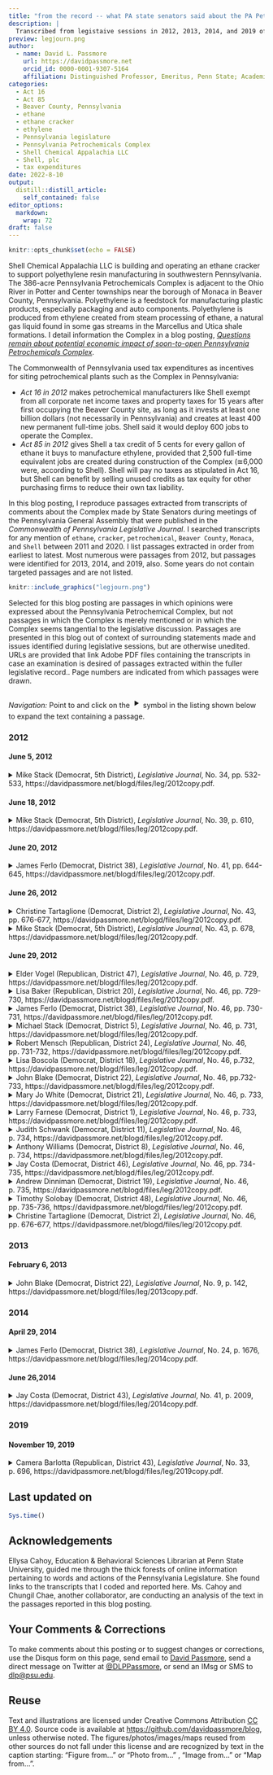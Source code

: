 ```yaml
---
title: "from the record -- what PA state senators said about the PA Petrochemicals Complex during legislative sessions "
description: |
  Transcribed from legistaive sessions in 2012, 2013, 2014, and 2019 of the Senate of the Pennsylvania General Assembly
preview: legjourn.png
author:
  - name: David L. Passmore
    url: https://davidpassmore.net
    orcid_id: 0000-0001-9307-5164
    affiliation: Distinguished Professor, Emeritus, Penn State; Academic Visitor, University of Pittsburgh
categories:
  - Act 16
  - Act 85
  - Beaver County, Pennsylvania 
  - ethane
  - ethane cracker
  - ethylene
  - Pennsylvania legislature
  - Pennsylvania Petrochemicals Complex
  - Shell Chemical Appalachia LLC
  - Shell, plc
  - tax expenditures
date: 2022-8-10
output:
  distill::distill_article:
    self_contained: false
editor_options: 
  markdown: 
    wrap: 72
draft: false
---
```


```r
knitr::opts_chunk$set(echo = FALSE)
```

Shell Chemical Appalachia LLC is building and operating an ethane
cracker to support polyethylene resin manufacturing in southwestern
Pennsylvania. The 386-acre Pennsylvania Petrochemicals Complex is
adjacent to the Ohio River in Potter and Center townships near the
borough of Monaca in Beaver County, Pennsylvania. Polyethylene is a
feedstock for manufacturing plastic products, especially packaging and
auto components. Polyethylene is produced from ethylene created from
steam processing of ethane, a natural gas liquid found in some gas
streams in the Marcellus and Utica shale formations. I detail
information the Complex in a blog posting, [*Questions remain about
potential economic impact of soon-to-open Pennsylvania Petrochemicals
Complex*](https://davidpassmore.github.io/blog/ec/2022-04-26-robertm/).

The Commonwealth of Pennsylvania used tax expenditures as incentives for
siting petrochemical plants such as the Complex in Pennsylvania:

-   *Act 16 in 2012* makes petrochemical manufacturers like Shell exempt
    from all corporate net income taxes and property taxes for 15 years
    after first occupying the Beaver County site, as long as it invests
    at least one billion dollars (not necessarily in Pennsylvania) and
    creates at least 400 new permanent full-time jobs. Shell said it
    would deploy 600 jobs to operate the Complex.\
-   *Act 85 in 2012* gives Shell a tax credit of 5 cents for every
    gallon of ethane it buys to manufacture ethylene, provided that
    2,500 full-time equivalent jobs are created during construction of
    the Complex (≅6,000 were, according to Shell). Shell will pay no
    taxes as stipulated in Act 16, but Shell can benefit by selling
    unused credits as tax equity for other purchasing firms to reduce
    their own tax liability.

In this blog posting, I reproduce passages extracted from transcripts of
comments about the Complex made by State Senators during meetings of the Pennsylvania
General Assembly that were published in the *Commonwealth of
Pennsylvania Legislative Journal*. I searched transcripts for any
mention of `ethane`, `cracker`, `petrochemical`, `Beaver County`,
`Monaca`, and `Shell` between 2011 and 2020. I list passages extracted
in order from earliest to latest. Most numerous were passages from
2012, but passages were identified for 2013, 2014, and 2019, also. Some
years do not contain targeted passages and are not listed.

```r
knitr::include_graphics("legjourn.png")
```

Selected for this blog posting are passages in which opinions were expressed about the
Pennsylvania Petrochemical Complex, but not passages in which the
Complex is merely mentioned or in which the Complex seems tangential
to the legislative discussion. Passages are presented in this blog out of context of
surrounding statements made and issues identified during legislative
sessions, but are otherwise unedited. URLs are provided that link Adobe
PDF files containing the transcripts in case an examination is desired of passages extracted within the fuller legislative record.. Page numbers are indicated from
which passages were drawn.

*Navigation:* Point to and click on the <font size="6">‣</font> symbol in the listing shown below to expand
the text containing a passage.

### 2012

#### June 5, 2012

<details>

<summary>Mike Stack (Democrat, 5th District), *Legislative Journal*, No. 34, pp. 532-533,  https://davidpassmore.net/blogd/files/leg/2012copy.pdf.</summary>

<br>

```{=html}
<style>
div.blue { background-color:#ececec; border-radius: 5px; padding: 10px;}
</style>
```
::: blue

Mr. President, once again, Governor Corbett has a short memory. Since his budget announcement back in February, the Governor has said that we have to hold the line on spending. Not only that, he said that this would be a new age of open, transparent government, like never before. He said that we were able to make some significant cuts during the last cycle, but more cuts were going to be needed to get us back on the road to fiscal responsibility.

Interest groups such as college students were told that there was not enough money to appropriately fund their universities or to fund their PHEAA grants. Those with pre-existing health conditions were told there was not any money to continue to fund the adult basic health insurance program so that they could receive adequate coverage. The disabled and the elderly were told that while their causes may be worthy, there just was not any room at the inn.

Miraculously, however, Mr. President, it appears that money may be found to give Shell Oil Corporation a $67 million annual tax credit for just a short time, 25 years, Mr. President. Who could use a multibillion dollar tax credit more than Shell Oil? I could think of a few people. You know, we could fund the aforementioned adult Basic insurance program with just one year's tax credit. I cannot say that it would create any new jobs, but I think the 44,000 people who have already been thrown to the curb, if we continued the program, they might be healthy enough or alive to be able to at least work in these jobs.
Much like the proven litigator that he is, the details are being held very close to the vest, and it is not until you peel away the benign-looking Tax Code bill that the devilish details appear. For the next quarter century, Pennsylvania taxpayers, according to the plan, will be giving Shell close to $1.7 billion in tax credits to bring its ballyhooed ethane cracker plant and the jobs to Pennsylvania.

:::

</details>

#### June 18, 2012

<details>

<summary>Mike Stack (Democrat, 5th District), *Legislative Journal*, No. 39, p. 610,  https://davidpassmore.net/blogd/files/leg/2012copy.pdf.</summary>

<br>

```{=html}
<style>
div.blue { background-color:#ececec; border-radius: 5px; padding: 10px;}
</style>
```

::: blue
In the recent 10 days, it has been uncovered that the Governor has been negotiating, somewhat clandestinely and secretly, with Royal Dutch Shell to bring an ethane cracker plant to southwestern Pennsylvania. Supposedly, and I have heard this song before, we are going to let them basically get off beyond scot-free, with an almost $2 billion tax giveaway over 25 years, so that we are going to lock down the people of Pennsylvania for a quarter of a century into this obligation. At the same time, this same cracker plant is located in a KOZ, which means they will not owe any taxes anyway for a decade.

In the meantime, the folks out there, the little people, which is by far the majority of the people, it used to be people in the lower class, now it is pretty much the whole class, unless you are in the elite upper class, nobody is going to give you a tax give-away. But apparently, the Governor thinks it is a good idea, once again, to secretly try to make a deal with this huge international gas conglomerate to get obligated for all kinds of tax privileges. Essentially, at the end of the day, Pennsylvanians are going to owe this company about $7,000 apiece, and they are guaranteeing us something between 10,000 and 20,000 jobs. But I will tell you what, Mr. President, there is no way I am going to vote for any kind of legislation, and I do not think anyone in this body should, until we get a guaranteed number of jobs. The tax credit should be based on the number of jobs guaranteed for Pennsylvanians. I have seen the most recent studies that show that many of these jobs can be held, if in fact we create 10,000 to 20,000 jobs, and I am weary of that number, that these jobs can go to people in Ohio, they can go to people in West Virginia, and I want people in West Virginia and Ohio to have jobs, but first, Mr. President, I want Pennsylvanians to have a shot at these jobs.

So let us be sensible about this. Let us get it out in the open, and I know now we are running to catch up. I think the Governor sees, the legislature should know what is going on. He wants to vote this thing and fast-track it, which I think is terrible policy. We consider legislation around here that takes us months, years, and sometimes multiple years and hearings to determine the best way to pursue it. Now, we have not had a single hearing. We are finding out third-hand what is going on, and now, apparently, the Governor is going to let us in on a few things. Now, he wants us to pass it before the end of this budget cycle. There is no way we should fast-track something that is going to affect Pennsylvanians for a quarter of a century, that is going to be the biggest tax giveaway in the history of this country, and I think that Pennsylvanians have a right to know what is going on.

:::

</details>

#### June 20, 2012



<details>

<summary>James Ferlo (Democrat, District 38), *Legislative Journal*, No. 41, pp. 644-645,  https://davidpassmore.net/blogd/files/leg/2012copy.pdf.</summary>

<br>

```{=html}
<style>
div.blue { background-color:#ececec; border-radius: 5px; padding: 10px;}
</style>
```
::: blue

Mr. President, my district is as far away as
any from the prospective site of the ethane refinery, so the natural
assumption is the chances of economic benefits working their
way into our area are pretty remote. But it turns out that this
project is a winner for just about every part of Pennsylvania.
In northeastern Pennsylvania, there are dozens of plastic manufacturers,
nearly 40 in Luzerne and Lackawanna Counties
alone, who now must bring raw material down from Canada or
up from the Gulf of Mexico. Being able to acquire it from just
across the State cuts shipping costs and time. A firm that can cut
costs becomes more competitive on the prices for its products, and more demand means more direct and indirect jobs. One of
the companies standing to benefit in this fashion is Procter &
Gamble. Located in Mehoopany, Wyoming County, P&G employs
more than 4,000 direct and indirect workers in every senatorial
district within a six-county radius. So when you think
about it, citizens who live in Senator Gordner's district, Senator
Blake's district, Senator Yudichak's district, and Senator Yaw's
district all work at the P&G plant in my district. It is an economic
engine in our region contributing to the local economy,
helping families buy homes, send their kids to college, investing
in our communities through the United Way, and other charitable
giving.

The plant has already saved money by powering its operations
with its own natural gas wells, 10 billion cubic feet of gas a year
no longer piped 1,500 miles from the Gulf of Mexico. The plant,
having the ethylene for Pampers and other products closer to
home, adds to the savings, positioning them to expand and create
even more jobs.

Another example is the PepsiCo company plant in Mountain
Top. It is a production plant in Luzerne County, also in my Senatorial
district which produces Gatorade for distribution throughout
the entire northeastern United States. Recently, a bottle manufacturer
co-located next door to this facility to improve efficiency
in costs. Companies are more likely to expand profitable,
competitive, productive locations, and these two regional employers
are better positioned and better poised for future growth
and future viability.

Over the years we have seen multiple economic strategies
launched in countless incentives and assistance programs offered
to jump start job creation. Few have had any hope of yielding the
immense economic payoff anticipated for this project. So we can
act decisively to insure a better economic future for all of Pennsylvania.
I urge an affirmative vote.

:::

</details>



#### June 26, 2012

<details>

<summary>Christine Tartaglione (Democrat, District 2), *Legislative Journal*, No. 43, pp. 676-677,  https://davidpassmore.net/blogd/files/leg/2012copy.pdf.</summary>

<br>

```{=html}
<style>
div.blue { background-color:#ececec; border-radius: 5px; padding: 10px;}
</style>
```


::: blue

Mr. President, while we as a legislative body have already agreed to bond over $4.5 billion to reduce the Federal UC debt that business would have had to pay and allow them to continue to receive their FUTA tax credits, we still consider reducing or eliminating the capital stock and franchise tax, and we are con-sidering a tax credit for Shell Chemical L.P. that could exempt them from much of its State tax burden for a quarter-century, up to $1.65 billion over 25 years, all in the name of jobs, with absolutely no guarantee of how many jobs or how well-paying those jobs would be. I suggest that it is time we do something for our constituents in the Commonwealth and pass the amendment to avoid more and more Pennsylvania folks falling into poverty.

To that point, Mr. President, I point out just a few items of interest with regard to raising the minimum wage:  The price of gasoline today is $1 per gallon more than it was last time when we voted to raise the minimum wage. Shell Oil Company made more than $7 billion in profit in the first quarter of this year due to those higher gas prices. Finally, in the 5 minutes it took me to make these remarks, Shell Oil made$300,000 in profit, while a minimum wage worker made 60 cents.

:::

</details>



<details>

<summary>Mike Stack (Democrat, 5th District), *Legislative Journal*, No. 43, p. 678,  https://davidpassmore.net/blogd/files/leg/2012copy.pdf.</summary>

<br>

```{=html}
<style>
div.blue { background-color:#ececec; border-radius: 5px; padding: 10px;}
</style>
```

::: blue

I mentioned
we are now speeding forward to pass the State budget on time,
and some folks may have heard about another issue that is looming
out there that I cannot believe we are actually going to vote
on this week. We are going to vote on one of the biggest issues
this State has seen in probably 100 years, and that is the issue of
the huge tax giveaway to Royal Dutch Shell. As folks might
remember, the media uncovered that Governor Corbett was secretly
negotiating with Royal Dutch Shell. I do not even like the
sound of this, Royal Dutch Shell. The aforementioned company
has record profits in the billions of dollars. They are a company
that is already present here in Pennsylvania with Marcellus
Shale. They are a key player there. That is before we have even
settled the problem of this issue with pollution in hydraulic fracking, the process used in Marcellus Shale. So we have the
issue of fracking. Now, apparently, we have an issue with an
ethane cracker coming into the same region. So we have
fracking, and we are going to have cracking, and as far as people's
right to talk about this stuff and be involved, the man and
woman and child who are just trying to get by, as for your rights
to discuss this, that is going to be sacked. So we are going to be
fracking, cracking, and sacking here in Pennsylvania.

I have talked about this, the idea that we can, in a knowing
way, give away nearly $2 billion over a quarter of a century.
That is what Governor Corbett wants to do. That is what this
legislation will do. It will bind Pennsylvanians for 25 years to
give $2 billion in tax credits to Royal Dutch Shell because they
have said they may be able to create 10,000 or 20,000 jobs, but
they have not said that they can guarantee they are in Pennsylvania.
Actually, they have not really even said that they can create
10,000 or 20,000 jobs. In fact, most of the people--the only thing
they have said, and the Tribune out of Pittsburgh pointed this out,
they talked about 400 to 600 jobs. That is all they are talking
about right now.

The bottom line is, we do not have all the information. Mr.
President, we in our Caucus had a chance to be visited by DCED
Secretary Walker and Revenue Secretary Meuser yesterday. I
like both of those gentlemen. I think they are both smart guys. I
think they are both good gentlemen and do the best that they can.
We asked them a lot of questions, the Members of the Democratic
Caucus, about the commitment to jobs, what exactly happens
with these tax credits. By the way, when I say tax credits,
ladies and gentlemen, you should know, Pennsylvanians, what
this means in sheer math is you give $7,000 of your money to
Royal Dutch Shell. You give them the money. It gets taken from
you so that they can maybe create some jobs. You should have
a chance to ask some questions yourself. My guess is, you will
not. That is why guys like me are here, to try to ask those questions
for you.

So we are going to, in addition to the budget, vote on a little
piece binding Pennsylvanians for a quarter of a century, we are
going to vote on that this week. We have not even had a hearing.
We, 20 Members of the Democratic Caucus, met with these Secretaries.
They told us they still could not answer the questions we
were asking because negotiations are still going on. We are apparently
afraid that if we do not win this deal, if we do not give
$2 billion over 25 years, that Royal Dutch Shell, the record-
profiting international oil and gas company, will go to West
Virginia or Ohio. So we are afraid that Ohio or West Virginia is
going to give them a better deal. Mr. President, if Ohio and West
Virginia wants to give them more than $2 billion in tax credits,
more of your money to get them to go there with a faint promise
that is uncommitted to create more jobs, maybe we should consider
letting them do it.

In the meantime, we have many questions that have to be
asked. What happens if Royal Dutch Shell comes here for
10 years, they get their agreement for 25 years of tax credits,
then they decide to leave? Can they take their tax credits with
them? I fear the answer to that question, Mr. President. I think
most people are not aware of what these tax credits are. We have
it with the film tax credit industry. A movie company can come
here and be given 10 years of tax credits. If they leave after a
year or two, or if they do not need the tax credits, they can hold
on to these tax credits and sell them to other companies, and they do not even have to be film companies. The same thing, I believe,
can be done with Royal Dutch Shell. We give them our
money, they can sell it to someone else. This is incredible.
Mr. President, at a time when people are trying to pay their
bills just to stay in their houses, they are worried about holding
onto their own jobs, they are worried about their own future and
the future of their families to get an education and have a shot in
Pennsylvania, we are talking about the biggest cash giveaway in
the history of this State, and we have not even had a single hearing,
let alone a public hearing.

Mr. President, I cannot see any way how I can support such
a wrongheaded piece of legislation. I have a long track record of
supporting economic growth and job creation in this State, but
my job here is to ask the questions, certainly ask the tough questions,
but the easy questions have not even been asked yet. So I
cannot see any way that I could vote for this huge tax giveaway.
I know there is no way I can let the most vulnerable people of
Pennsylvania who are getting hit terribly hard in this budget, at
the same time we are talking about taking care of the super,
super rich, I do not see how I can vote for the budget.

:::

</details>


#### June 29, 2012

<details>

<summary>Elder Vogel (Republican, District 47), *Legislative Journal*, No. 46, p. 729,  https://davidpassmore.net/blogd/files/leg/2012copy.pdf.</summary>

<br>

```{=html}
<style>
div.blue { background-color:#ececec; border-radius: 5px; padding: 10px;}
</style>
```
::: blue

We have an opportunity today,
an opportunity that may never come again. What we have
before us today is an opportunity to pass a bill that means thousands
of jobs for Pennsylvanians all across the State. This bill
provides a performance-based tax credit that will be used for
purchasing ethane and for using ethylene-manufactured goods.
We have the ability, by passing this bill, to stand up for jobs in
the Commonwealth, good-paying jobs, jobs that will sustain
families by providing a lifeline to communities all across the
State who have suffered as a result of the steel mills closing
down years ago.

In mid-March, Shell Chemical announced that it signed a land
option agreement to potentially build a $4 billion ethane cracker
plant in Beaver County, located in my district. They did not say
they would build the plant, they said they would potentially build
the plant. This bill will help seal the deal. The tax credit before
us will say to Shell, we want you to come, and we want the jobs
you are bringing with you. The Shell project will be the largest
economic development project in southwestern Pennsylvania in
more than a decade. 

Ever since taking office, Mr. President, my
number-one obligation to the people who elected me was to work
hard to bring jobs to my district, and now, Mr. President, we
have an opportunity to do that just that, by passing this legislation
which provides for the resource manufacturing tax credit.
The tax credit means jobs for the people of my district and
jobs for the people of Pennsylvania. We have a once-in-a-
lifetime opportunity that will allow us to transform Pennsylvania
back into the manufacturing powerhouse it once was. The
construction of an ethane cracking facility in my district would
create upwards of 10,000 jobs, and thousands of spinoff jobs for
related industries that will spring up in the vicinity of the plant
and across Pennsylvania to avail themselves of inexpensive and
plentiful raw materials that will be transformed into many of the
products we use every day - pool liners, trash bags, sealants,
carpet backing, insulation, detergent, food packaging, bottles,
footwear, clothing, and the list goes on and on.

If you travel around the country, you will inevitably meet a lot
of people who used to be from Pennsylvania. When the mills
closed down, they left. This bill provides us an opportunity to
bring those people back. I stand before you today to ask for your
support. This bill means jobs, jobs, jobs. This is not a tax credit
bill, this is a jobs bill. Let us rebuild Pennsylvania together. I ask
that you all stand with me and support the hardworking families
of Pennsylvania.

:::

</details>

<details>

<summary>Lisa Baker (Republican, District 20), *Legislative Journal*, No. 46, pp. 729-730,  https://davidpassmore.net/blogd/files/leg/2012copy.pdf.</summary>

<br>

```{=html}
<style>
div.blue { background-color:#ececec; border-radius: 5px; padding: 10px;}
</style>
```
::: blue

Mr. President, we have an opportunity to-day, an opportunity that may never come again. What we have before us today is an opportunity to pass a bill that means thou-sands of jobs for Pennsylvanians all across the State. This bill provides a performance-based tax credit that will be used for purchasing ethane and for using ethylene-manufactured goods. We have the ability, by passing this bill, to stand up for jobs in the Commonwealth, good-paying jobs, jobs that will sustain families by providing a lifeline to communities all across the State who have suffered as a result of the steel mills closing down years ago.

In mid-March, Shell Chemical announced that it signed a land option agreement to potentially build a $4 billion ethane cracker plant in Beaver County, located in my district. They did not say they would build the plant, they said they would potentially build the plant. This bill will help seal the deal. The tax credit before us will say to Shell, we want you to come, and we want the jobs you are bringing with you. The Shell project will be the largest economic development project in southwestern Pennsylvania in more than a decade. Ever since taking office, Mr. President, my number-one obligation to the people who elected me was to work hard to bring jobs to my district, and now, Mr. President, we have an opportunity to do that just that, by passing this legislation which provides for the resource manufacturing tax credit.

The tax credit means jobs for the people of my district and jobs for the people of Pennsylvania. We have a once-in-a-lifetime opportunity that will allow us to transform Pennsylvania-nia back into the manufacturing powerhouse it once was. The construction of an ethane cracking facility in my district would create upwards of 10,000 jobs, and thousands of spinoff jobs for related industries that will spring up in the vicinity of the plant and across Pennsylvania to avail themselves of inexpensive and plentiful raw materials that will be transformed into many of the products we use every day - pool liners, trash bags, sealants, carpet backing, insulation, detergent, food packaging, bottles, footwear, clothing, and the list goes on and on.

If you travel around the country, you will inevitably meet a lot of people who used to be from Pennsylvania. When the mills closed down, they left. This bill provides us an opportunity to bring those people back. I stand before you today to ask for your support. This bill means jobs, jobs, jobs. This is not a tax credit bill, this is a jobs bill. Let us rebuild Pennsylvania together. I ask that you all stand with me and support the hardworking families of Pennsylvania.

:::

</details>

<details>

<summary>James Ferlo (Democrat, District 38), *Legislative Journal*, No. 46, pp. 730-731,  https://davidpassmore.net/blogd/files/leg/2012copy.pdf.</summary>

<br>

```{=html}
<style>
div.blue { background-color:#ececec; border-radius: 5px; padding: 10px;}
</style>
```
::: blue

Senator Vogel, to his credit, and
others have talked about what would be the best way to provide
that credit over the life of the next 20-plus years. I think it is a
prudent investment. I have been in office 25 years. When I first
was elected, I was looking at a steel mill in South Side on Second
Avenue. It has taken six mayors to transform the economic
development, the business, and the vibrancy of the city of Pittsburgh.
It has happened over a long period of time. This so-called
cracker plant may begin with the initiative here today in the Senate
and the House and with this Governor, but the timeline is
probably going to be extensive and could go into some future
administration.

I do think we need to start the clock ticking, provide the economic
developmental tool to this Governor in a nonpartisan fashion
so that there could be appropriate, constructive, and prudent
negotiations with Royal Dutch Shell and what this economic
opportunity means. That discussion and that arsenal of an opportunity
and the arsenal of the tool box for economic development
needs to be in place now. I know there are people who are commenting,
why are we doing this now? We are talking about a
plant and a decision that has not even been made yet and may not
be made for several years. But that process begins now and it needs to begin in earnest. I certainly do support and differentiate
the non-wisdom of Act 13 versus what I do consider a prudent
and appropriate investment for a tremendous amount of economic
development.

I will close with just one reminder. I will not start naming
every project, but in the time I have been here in the Senate, we
have, through public subsidy or through bond indebtedness, subsidized
over $5 billion, with a "b," $5 billion of economic investment.
So the $1.4 billion as proposed, or whatever it ends up
being, is really not inconsistent with all the other energies that
have come before us.

:::

</details>

<details>

<summary>Michael Stack (Democrat, District 5), *Legislative Journal*, No. 46, p. 731,  https://davidpassmore.net/blogd/files/leg/2012copy.pdf.</summary>

<br>

```{=html}
<style>
div.blue { background-color:#ececec; border-radius: 5px; padding: 10px;}
</style>
```

::: blue

Mr. President, I am not going to speak for a long time. I appreciate what many of the Members are talking about. I just have to say that frankly, as a Member of the Pennsylvania Senate, elected by and representing about 280,000 people, I feel I have a duty to be as informed as I possibly can be on something this monumental, significant, and long-term in this State. Frankly, Mr. President, I do not know all that much more about what we are trying to do here with regard to the Tax Code and the ethane cracker plant than I knew a couple of weeks ago when I first saw this story from Pete DeCoursey on Capitolwire that uncovered the fact that Governor Corbett was conducting negotiations on this issue.

I know as we have gone forward with this, my friends and colleagues on the other side also felt they needed a lot more information both in the House and Senate, and folks have hustled in the whirlwind that we go through when we are trying to pass a budget to get all the information possible. All I can tell you is that I have supported tax credits in the past with the film tax credit. I am supportive of trying to encourage businesses to come here and invest in Pennsylvania, but usually, there has to be a very tight verification of what the deal is. What is the business offering, what is the Commonwealth offering, and what are the verifications for performance? That also goes with this whole concept of reform that many of us have been championing these last several years here. The whole concept of openness, transparency, making sure that the taxpayers and the people across the State know what we are doing, how we are doing it, and why we are doing it. That is an important issue in this State, and on this issue I do not believe we are coming even close to becoming open or transparent.

So my problem with this legislation is not with its intent. It is with the fact that the information available is not to the level that I think any taxpayer at home would want me to have in order to vote for a piece of legislation which proposes to bind the Commonwealth for a quarter century. I have heard many different promises with regard to jobs. And you have to be careful about promises in the legislature or in business, and you have to verify. But I have heard anything from 400 jobs, to 10,000 jobs, to 20,000 jobs, to more, to less. I have not seen anything that certifies that those jobs will be Pennsylvania jobs, certifies that those will be quality jobs, life-fulfilling, economy-sustaining jobs. And I am not satisfied that Royal Dutch Shell will be held to a standard where they must stay in Pennsylvania and carry out what-ever proposed obligations we are putting on them.

I believe in jobs, and I believe that you make a pact with businesses to bring jobs to Pennsylvania. But when you cannot verify exactly how many jobs we are talking about, yet on the other side of the relationship, a business gets to verify what their tax package will look like but we do not really know what we will get, that is an unfair deal. That is not a good deal for the people of Pennsylvania. So until I get more information, until I really feel that we are going to get those jobs, that the people of Pennsylvania really are going to benefit, I cannot support this legislation, Mr. President.

:::

</details>

<details>

<summary>Robert Mensch (Republican, District 24), *Legislative Journal*, No. 46, pp. 731-732,  https://davidpassmore.net/blogd/files/leg/2012copy.pdf.</summary>

<br>

```{=html}
<style>
div.blue { background-color:#ececec; border-radius: 5px; padding: 10px;}
</style>
```

::: blue

Mr. President, let me start out with a very simple premise. Governments do not create economy, governments enable economies. That is called tax policies. Government does not have a product or service to sell. We do not make any money by ourselves, and the only way we get any money is when we tax somebody, whether it is a business or an individual. So, it is incumbent on us to envision methodologies, programs, and ideas that we can, as a State, make investments toward so that the private sector can bring us new taxable economy. That is what this cracker deal is all about. It is about bringing new jobs, it is about bringing new economy to the State.

When I look around my area, and I live in Montgomery County, I think back to all the companies that used to be there: Bethlehem Steel, United States Steel, Firestone Tire, Kiwi shoe polish, Mrs. Smith's Pies, and Mayer Pollock, who, by the way, erected the Golden Gate Bridge for Bethlehem Steel. We had great economic power in our State at one time. We do not today. We are suffering, we are suffering dramatically, and we have a chance here to bring new jobs to our State. We want to somehow politicize this. It is inappropriate to do that. We are hurting all of our citizens when we do that.

I heard an argument earlier about a very parochial attitude toward this development. What is this going to do in my district?Let me tell you what it is going to do in everybody's district. It is going to improve our economy for all of us. If you are worried about deliverables from State government today as new funding or funding in existing programs, you are going to want more taxable income in your district. If you want to see the government expand its spending, you are going to want more economy in the State that can be taxed. That is what the cracker plant will do. But, it is not only about one plant being developed by Shell. We are talking about tens of thousands of jobs that will be created upstream in the oil fields and downstream in the manufacturing, distribution, and the sales of these products. It is an in-credible opportunity for our State and it is one very worthwhile for us to invest behind.

To go back to what I said before, we do not sell a product, and we do not sell a service. To get a dollar, we need to tax some-body, and the best solution is to bring more taxable money and more taxable individuals into our State. Take people off of unemployment and give them new jobs, bring more citizens into this State, if that is what is necessary. Let us expand our economy and we can expand the positive welfare of all of the people within our State.

This is not just about my district. This is about Pennsylvania not needing to be competitive district to district or county to county. We do not even need to be competitive State to State. We need to be competitive with the international market. Pennsylvania has the highest, the highest corporate net income tax structure in the world. Pennsylvania used to be second to Japan. Japan lowered their corporate net income rate in February. We now stand alone as having the single highest corporate net in-come tax rate, and we have the highest corporate tax structure with the single sales factor, which hopefully we fix with net operating loss carryforwards limited, with capital stock and franchise tax, and with a corporate net income. We have the highest structure in the United States, in the world, and we disincentivize businesses from coming here. We now have an administration with an initiative to bring these jobs back to Pennsylvania, bring jobs back to Pennsylvania. This is an incredibly worthwhile investment by the State, and I stand in full support of House Bill No. 761.

:::

</details>

<details>

<summary>Lisa Boscola (Democrat, District 18), *Legislative Journal*, No. 46, p.732,  https://davidpassmore.net/blogd/files/leg/2012copy.pdf.</summary>

<br>

```{=html}
<style>
div.blue { background-color:#ececec; border-radius: 5px; padding: 10px;}
</style>
```

::: blue

Mr. President, I have been in the Senate for about 13 years now, and in the House for 4 years, and one of the things that I consistently said was that we need to make things in this country and this State, that manufacturing is important, and it resonates with people because, as you talk to individuals across the State, you will see that people say, what are we making here in this State? Are we becoming a service-oriented economy? If that is the case, we are not going to have the good-paying jobs out there, and we are not going to be able to compete globally. So when I saw this bill, and actually learned more about it, I thought, well, let us get into the details, and let us see what this manufacturing tax credit is really going to do.

This credit for Shell to build a chemical ethane cracker plant is a huge investment, some might say a huge risk. But with huge risks come huge rewards. I was a little cautious when I first heard about the language, but became more confident as I read more and more about this tax credit and about the Shell company, knowing that they probably would build a state-of-the-art facility. And why this is important to me, Mr. President, is be-cause I grew up as a steelworker's daughter. I grew up in the city of Bethlehem where Bethlehem Steel was, where most of the people worked in the city of Bethlehem and the Lehigh Valley. And I will tell you what, it was a robust town, men and women working very hard, proud of what they were doing by making steel and building this country.

Now, Bethlehem Steel is no longer around, but I can tell you that some of those men and women actually worked so hard to put their sons and daughters through college. That is kind of what I wanted to say today was, my father, a steelworker, when he was in high school, he actually got straight A's in practically every class he was involved with. And sometimes they would give him a 0 because, especially in math, he would never get a single problem wrong. He applied to Lehigh University, but be-cause his family had no money, he could not attend. My father worked at the Bethlehem Steel plant with a good, solid-paying job, and he made sure that his daughter, if she was smart enough, would never be denied college because he could not afford it. Well, I went to Villanova University and got a master's degree, and now I am a Senator. So what does that say?
Anyway, the whole point of this story is, we have an opportunity today with the biggest manufacturing tax credit I have ever seen, it is going to bring good-paying jobs to this Common-wealth. What about those families? Maybe there is going to be a child  or  two  whose  family  never  went to college and one is going to be able to go now. The families are going to be happy. This State is finally going to become on record as one of the biggest job creators as compared to other States. That is fascinating, and I am enthusiastic about this, and I hope it works out. I know it will. When all those jobs are created, I probably will be one saying to the naysayers that I told you so.

Mr. President, I just want to say enthusiastically that, I think, this is one of the best pieces of legislation I have seen. I am proud to be part of the Senate today.

:::

</details>


</details>

<details>

<summary>John Blake (Democrat, District 22), *Legislative Journal*, No. 46, pp.732-733,  https://davidpassmore.net/blogd/files/leg/2012copy.pdf.</summary>

<br>

```{=html}
<style>
div.blue { background-color:#ececec; border-radius: 5px; padding: 10px;}
</style>
```


::: blue

Mr. President, I have been in the Senate for about 13 years now, and in the House for 4 years, and one of the things that I consistently said was that we need to make things in this country and this State, that manufacturing is important, and it resonates with people because, as you talk to individuals across the State, you will see that people say, what are we making here in this State? Are we becoming a service-oriented economy? If that is the case, we are not going to have the good-paying jobs out there, and we are not going to be able to compete globally. So when I saw this bill, and actually learned more about it, I thought, well, let us get into the details, and let us see what this manufacturing tax credit is really going to do.

This credit for Shell to build a chemical ethane cracker plant is a huge investment, some might say a huge risk. But with huge risks come huge rewards. I was a little cautious when I first heard about the language, but became more confident as I read more and more about this tax credit and about the Shell company, knowing that they probably would build a state-of-the-art facility. And why this is important to me, Mr. President, is be-cause I grew up as a steelworker's daughter. I grew up in the city of Bethlehem where Bethlehem Steel was, where most of the people worked in the city of Bethlehem and the Lehigh Valley. And I will tell you what, it was a robust town, men and women working very hard, proud of what they were doing by making steel and building this country.

Now, Bethlehem Steel is no longer around, but I can tell you that some of those men and women actually worked so hard to put their sons and daughters through college. That is kind of what I wanted to say today was, my father, a steelworker, when he was in high school, he actually got straight A's in practically every class he was involved with. And sometimes they would give him a 0 because, especially in math, he would never get a single problem wrong. He applied to Lehigh University, but be-cause his family had no money, he could not attend. My father worked at the Bethlehem Steel plant with a good, solid-paying job, and he made sure that his daughter, if she was smart enough, would never be denied college because he could not afford it. Well, I went to Villanova University and got a master's degree, and now I am a Senator. So what does that say?

Anyway, the whole point of this story is, we have an opportunity today with the biggest manufacturing tax credit I have ever seen, it is going to bring good-paying jobs to this Commonwealth. What about those families? Maybe there is going to be a child  or  two  whose  family  never  went to college and one is going to be able to go now. The families are going to be happy. This State is finally going to become on record as one of the biggest job creators as compared to other States. That is fascinating, and I am enthusiastic about this, and I hope it works out. I know it will. When all those jobs are created, I probably will be one saying to the naysayers that I told you so.

Mr. President, I just want to say enthusiastically that, I think, this is one of the best pieces of legislation I have seen. I am proud to be part of the Senate today.

:::

</details>

<details>

<summary>Mary Jo White (Democrat, District 21), *Legislative Journal*, No. 46, p. 733,  https://davidpassmore.net/blogd/files/leg/2012copy.pdf.</summary>

<br>

```{=html}
<style>
div.blue { background-color:#ececec; border-radius: 5px; padding: 10px;}
</style>
```


::: blue

Mr. President, I am excited to support this tax bill. As with the Tax Code or any code bill, there are things in it for people to love and for people to hate. But in this one, the tax incentives for the new Shell cracker plant in western Pennsylvania are one of the most exciting things I have seen in my 16 years in this body. It is a game changer for Pennsylvania today, tomorrow, and for my grandchildren. I ran again this time because of the Marcellus Shale opportunities. It is huge. It turns Pennsylvania into an energy exporting State once again. I come from an area where, 150 years ago, we were the oil and gas capital of the world. Today we are not, but the advent of the wet gas, particularly, the gas in western Pennsylvania, is transforming my communities.

The big issue for this cracker plant, frankly, when they made the decision to come here, I was talking to an executive of a company who has four cracker plants all down in the Gulf Coast, and she--the president of the company is female--said to me she was interested that they were going to build a cracker plant away from the refining complexes. Well, of course the reason is obvious: there are other uses for this gas as a feedstock for innumerable businesses, as Senator Baker pointed out. They are putting it up in the center of the area where this gas is being produced, and their big concern is that there is enough of this gas to sustain this plant for years into the future. That is what we are talking about here, Mr. President, the future.

This is, as I said, a game changer, a global change in Pennsylvania's future economy. I am excited to support it, not just pleased to. When Senator Baker pointed out, correctly, that the--this is a new industry here, not just a new business or factory, and this will benefit every manufacturer in the State. I urge its support. Thank you.

:::

</details>

<details>

<summary>Larry Farnese (Democrat, District 1), *Legislative Journal*, No. 46, p. 733,  https://davidpassmore.net/blogd/files/leg/2012copy.pdf.</summary>

<br>

```{=html}
<style>
div.blue { background-color:#ececec; border-radius: 5px; padding: 10px;}
</style>
```


::: blue

Mr. President, very briefly, I was not going to rise, but I heard the comments of my good friend from Beaver County who started off the discussion tonight, and I heard him say something along the lines that we have a unique opportunity; an opportunity today to create jobs and create development, and to move Pennsylvania forward; an opportunity to really do something here in this Chamber, do something that we were sent here to do for the people we represent. I thought about that. Mr. President, the truth of the matter is that we had that opportunity many, many times in this building, many times on this floor. We had that opportunity last year when the Senate Democrats wrote out a plan known as PA Works. We had it again this year when we rolled out plan, after plan, after plan that talked about ways that Pennsylvania can move forward with no tax increases, no expenses to our citizens, and to quote what one of the earlier speakers said, allow government to enable economy.

Mr. President, government can enable the economy in many ways. It can enable the economy by giving huge tax breaks and incentives to the cracker plant, which I am going to be supporting today because I believe in this program. But let us not kid ourselves, Mr. President, there are many ways to create jobs, and there are many ways that government can enable an economy. Here is a secret that maybe a lot of people do not want to admit: Not all those ideas come from one side of the aisle. Sometimes those types of ideas come from this side of the aisle. Would it not be great if we could work in a bipartisan way to do exactly what the gentlemen from Beaver, Bucks, and multiple other counties characterized as government enabling the economy? Would it not be great if we could work together on many different ideas to do just exactly that?

So there is going to be a lot of support on both sides of the aisle for this because we believe in it, we believe it is good for Pennsylvania, but do not kid yourself, Mr. President, do not kid yourself. Many opportunities arise in this room. Many opportunities arise in this room for job creation, for job development, and to move Pennsylvania forward. This is one of them, and there have been many, many, many others. I hope when we return in the fall, and as we look forward to our next budgetary process, that when this side of the aisle comes forth with those kinds of ideas, I hope there is the willingness and the eagerness to support those with the same type of willingness and eagerness that you see on this side of the aisle to support this.

:::

</details>

<details>

<summary>Judith Schwank (Democrat, District 11), *Legislative Journal*, No. 46, p. 734,  https://davidpassmore.net/blogd/files/leg/2012copy.pdf.</summary>

<br>

```{=html}
<style>
div.blue { background-color:#ececec; border-radius: 5px; padding: 10px;}
</style>
```


::: blue

Mr. President, I appreciate the opportunity to speak on this. You know, most folks who are listening to this back at home or when I try to explain it really do not under-stand how complex budgeting is here in the State Capitol. They think there is one big budget bill and we vote on it and then that is the end of it, but in reality, that is not the case. Of course here we are discussing House Bill No. 761, which is the Tax Code. Also, it has very key and important parts in our budget that we really must consider very carefully.

This bill, perhaps as its centerpiece, has the tax credit for the plant which will utilize the natural gas we are extracting through-out Pennsylvania and use it to make it into very valuable components that we can use in manufacturing. In fact, some of that manufacturing occurs in my district too. But even if it did not, I would be in support of this. I really want to be careful to say that I do not want to be parochial about this, I care about all Pennsylvanians. I want everybody to have a good job, if possible. I truly believe that this program or project will create many, many jobs and will get us back into the manufacturing game in a way that we have not been. I do not believe that we are not in manufacturing in Pennsylvania, but this will certainly enhance our economic capability here in the Commonwealth.

:::

</details>

<details>

<summary>Anthony Williams (Democrat, District 8), *Legislative Journal*, No. 46, p. 734,  https://davidpassmore.net/blogd/files/leg/2012copy.pdf.</summary>

<br>

```{=html}
<style>
div.blue { background-color:#ececec; border-radius: 5px; padding: 10px;}
</style>
```


::: blue

Mr. President, I wish I could be as magnanimous
as my previous counterpart and suggest that I am not
going to be parochial. I am going to be parochial. While I am
concerned about the welfare of the Commonwealth with regard
to jobs, there are a number of refineries that constituents of mine
who have been there for generations are now finding themselves
unemployed. Sunoco and its decision to move on has had not just
a minor effect upon Marcus Hook or the southwest Philadelphia
community, but it had a major impact upon proud Philadelphians
and Delaware Countians who have, for their lifetimes, similar to
Senator Boscola's father, been employed in a particular way.
Generations had found fertile ground if they were not able to go
on to college and did not have the opportunity, were able to feed
their families and provide a stable background.

This new industry, which is arriving in waves, in titanic
waves to the shores of Pennsylvania, will find itself to southeastern
Pennsylvania for a while, which is said, what is the benefit
of this new industry? Well, literally, this tax credit is not just
about shale or a shale company, it is about the cracker industry
and what it can do for all of Pennsylvania. So while many people
line up to this mike in very familiar territory, I want people to
understand that those of us who argue at this mike for the least
of us are also going to be joined at this mike when it comes to
industrial outcome and a robust economy. It is not the government
which will put us back on our feet, it is the private sector,
and we have to embrace that. I received phone calls from all
parts of our community - union, private sector, those who are
unemployed, those who are employed, engineers, and high
schools - all having the hope that this industry will land in some
part of southeastern Pennsylvania and provide the same hope that
the Marcellus Shale wave has presented to western Pennsylvania.
I am delighted to see that there is an opportunity not just for
one segment of Pennsylvania, but for all of Pennsylvania. That
in fact we, like Oklahoma, can become the centerpiece of an
energy industry, which is what will prevent us from being so
dependent upon foreign shores across this country. So I hope that
today's vote will not just be a symbolic one, but in fact a new
start of how we collectively, bipartisanly, and creatively can
carve out an economy for all of Pennsylvania regardless of where
you live. So I too line up to support this particular piece of legislation.

Thank you, Mr. President.

:::

</details>

<details>

<summary>Jay Costa (Democrat, District 46), *Legislative Journal*, No. 46, pp. 734-735,  https://davidpassmore.net/blogd/files/leg/2012copy.pdf.</summary>

<br>

```{=html}
<style>
div.blue { background-color:#ececec; border-radius: 5px; padding: 10px;}
</style>
```


::: blue

Mr. President, I also rise to lend my support
to House Bill No. 761, as we know is the Tax Code bill. Mr.
President, as some of my colleagues, and Senator Schwank in
particular, recognized and referenced that through this budget
process, there are a lot of other bills that are a major part of the
implementation of the budget, but also matters that must be addressed
before we take our summer recess that are very, very important to this Commonwealth outside of the General Appropriation
bill which we adopted earlier today. Mr. President, this
is very much one of those bills. There has been a lot of talk about
what we refer to as the cracker facility tax credit, the Shell tax
credit, and I do not want to lose sight of some of the other bills
that are parts and pieces of this Tax Code and I think are beneficial
to Pennsylvania.

Senator Schwank spoke about the inheritance tax issue and
the realty transfer tax issue with respect to agriculture and how
important they are. I know that Senator Blake has been working
on tax credit language that is encompassed in this bill. Senator
Ferlo has spoken about realty transfer tax to avoid a loophole that
is there, and the list can go on. There are a number of those types
of things contained in this bill that are very, very important to
allow us to go back into our communities and let our folks know
that we have been working to address these issues.

But as relates to the tax credit program, I am a supporter of
the concept and will be voting in the affirmative, as I stated. As
I see it, Mr. President, in this General Assembly and in this Commonwealth
and in our roles, and I have said it before, we have a
choice. We can stand up and make investments to try to facilitate
investments of others and by others in our regions, or we can sit
back and we can manage decline. In this particular case, we think
it is imperative that we work together with the industry that is
developing in the southwestern part of the State, and look at the
things that can be done with respect to the use of this tax credit.
A lot has been said about the downstream benefits, the subsequent
establishment and creation of industries in southwestern
Pennsylvania that we hope, and I strongly believe, will take place
as a result of the tax credit proposal, and the program that will
allow that to take place. But in order to make it work, we also
need to have upstream incentives, and that is exactly what is
going to take place, I think as Senator Mary Jo White referenced
earlier, how important it is to be able to use the resources that are
going to come out of the ground in southwestern Pennsylvania
and in a tri-State area, to be able to drive those resources to this
facility to allow the sustainability of the subsequent manufacturing
firms and industries that would be created there.

At the end of the day, this is going to create jobs, first and
foremost in the construction industry for the next several years,
talking about 5,000 to 6,000 to 10,000 jobs. In fact, it was reported
that we will have 10,000 people at a peak time working
on this facility. Let us stop and think about what that means,
10,000 people they say will be working on this facility getting it
ready. That is a pretty significant number of individuals who will
be employed from across our region, and that is something that
is a benefit to this. But the upstream and downstream benefits in
particular are something we need to look at. The number of jobs
created at the Shell facility in and of itself I think will be 400 to
500. Those will be good paying, family sustaining jobs. What I
imagine and what I heard are positions like chemists, chemical
engineers, mechanical engineers, and the like. But more importantly,
the secondary industries that will be created. They will
become -- our universities and our colleges and our apprentice
programs and the trade unions will become the feeder system to
be able to put folks to work in those industries and in this facility,
and that is what I am excited about.

So for a number of reasons that I have articulated, I stand here
to lend my support to a program that I believe will revitalize, and
as Senator White indicated, will be a global game changer for southwestern Pennsylvania and hopefully it will spread across
this wonderful and beautiful Commonwealth.

:::

</details>

<details>

<summary>Andrew Dinniman (Democrat, District 19), *Legislative Journal*, No. 46, p. 735,  https://davidpassmore.net/blogd/files/leg/2012copy.pdf.</summary>

<br>

```{=html}
<style>
div.blue { background-color:#ececec; border-radius: 5px; padding: 10px;}
</style>
```


::: blue

Mr. President, let me be brief, which is not easy for me. I sat here and listened to this debate. I rose in opposition because I believe our industry in the southeast is re-ally being hurt - Bucks, Montgomery, Chester Counties. I will vote for this bill, after I listened to this debate, but I vote for it in the hope that my other southeastern Senators, under the leader-ship of Senator Pileggi, will rise to help this industry in the next year.

So when we come to this debate, hopefully western Pennsylvania will prosper by this, but hopefully we will, as a body, also unite in helping that industry in the southeastern part of the State, which is at the absolute core of our economic prosperity in the southeast. You know, whether I am talking Bucks County, Chester County, Montgomery County, or the Lehigh Valley, a loss of this industry--and we are losing, if you look at the statistics, Pennsylvania is now one of the only seven States that is losing establishments and is losing employees in the United States. The rest of the United States is taking our companies from us, and this is hurting us. So I will support this bill. But again, I do so in the spirit and the hope, Mr. President, and you are from our region as well, that together we will help our region.

Finally, let me say, I hope that this debate ends once and for all the rhetoric I sometimes hear from my Republican brothers and sisters to just let the free market economy work. Hey, listen, tax policy that Senator Mensch speaks about, what we are doing today, choosing winners and losers, is part of the global economy, is part of the economics that is played both in the United States and globally. So let us end the rhetoric that somehow we just amazingly allow this free market economy to work, because that is not what we are doing today. We are choosing a winner and using our tax credits. I am not saying it is wrong, it is the way the economy works, but after this vote, it will be very unfair for my Republican colleagues to continue the rhetoric that it is an unabashed free market economy. But I will support this.

:::

</details>

<details>

<summary>Timothy Solobay (Democrat, District 48), *Legislative Journal*, No. 46, pp. 735-736,  https://davidpassmore.net/blogd/files/leg/2012copy.pdf.</summary>

<br>

```{=html}
<style>
div.blue { background-color:#ececec; border-radius: 5px; padding: 10px;}
</style>
```


::: blue

Mr. President, I am glad to hear my colleague from the southeast and his pronouncement here right before me. I contemplated whether or not I would bring remarks to the floor, but I look at this as another opportunity to maybe advance something that we can talk about and look at in the fall and maybe as time moves forward.
You have heard through the Tax Code bill all the different things that are going to be affected and the things that are going to be helpful from not only the cracker tax credit portion but the agricultural side of things, other business-related things, the film tax credit, agriculture, as well as some of the historical property and the things that will be benefitted by this Tax Code.


:::

</details>

<details>

<summary>Christine Tartaglione (Democrat, District 2), *Legislative Journal*, No. 46, pp. 676-677,  https://davidpassmore.net/blogd/files/leg/2012copy.pdf.</summary>

<br>

```{=html}
<style>
div.blue { background-color:#ececec; border-radius: 5px; padding: 10px;}
</style>
```


::: blue

Mr. President, while we as a legislative body have already agreed to bond over $4.5 billion to reduce the Federal UC debt that business would have had to pay and allow them to continue to receive their FUTA tax credits, we still consider reducing or eliminating the capital stock and franchise tax, and we are con-sidering a tax credit for Shell Chemical L.P. that could exempt them from much of its State tax burden for a quarter-century, up to $1.65 billion over 25 years, all in the name of jobs, with absolutely no guarantee of how many jobs or how well-paying those jobs would be. I suggest that it is time we do something for our constituents in the Commonwealth and pass the amendment to avoid more and more Pennsylvania folks falling into poverty.

To that point, Mr. President, I point out just a few items of interest with regard to raising the minimum wage:  The price of gasoline today is $1 per gallon more than it was last time when we voted to raise the minimum wage. Shell Oil Company made more than $7 billion in profit in the first quarter of this year due to those higher gas prices. Finally, in the 5 minutes it took me to make these remarks, Shell Oil made$300,000 in profit, while a minimum wage worker made 60 cents.

:::

</details>

### 2013

#### February 6, 2013


<details>

<summary>John Blake (Democrat, District 22), *Legislative Journal*, No. 9, p. 142,  https://davidpassmore.net/blogd/files/leg/2013copy.pdf.</summary>

<br>

```{=html}
<style>
div.blue { background-color:#ececec; border-radius: 5px; padding: 10px;}
</style>
```


::: blue

The cracker plant in Beaver County, I supported that. Some of my colleagues supported
it. Tax credits, one of the largest tax credits in the history
of our Commonwealth, 15,000 new jobs. Do any of you know
how many will actually come from Pennsylvania? I do not. Will
they come from the corporate office, will they come from another
State? We have a responsibility to represent 12 million
 people.
 
:::
 </details>
 
### 2014

#### April 29, 2014




<details>

<summary>James Ferlo (Democrat, District 38), *Legislative Journal*, No. 24, p. 1676,  https://davidpassmore.net/blogd/files/leg/2014copy.pdf.</summary>

<br>

```{=html}
<style>
div.blue { background-color:#ececec; border-radius: 5px; padding: 10px;}
</style>
```


::: blue

I want to remind folks, I voted for the cracker plant
because I believe strongly in economic development. If there is
going to be a cracker plant and all it is hoped for, immediacy of
limited number of construction jobs during the build and
post-employment with ancillary companies that would develop
as a result of a cracker plant being located. If it is going to be 40
miles from Pittsburgh in Ohio, or 35 miles to West Virginia from
Pittsburgh, I would rather see it in Pennsylvania. So I voted for
that because consistently we Democrats and Republicans have
joined together to support appropriate economic development.
But to me, there is another big leap to support the inappropriate
practices of the industry. We need to strengthen our environment,
our health, and the quality of life that we expect for our constituents
and their respective communities. So, I do not see a contradiction
here, but we are losing sight of both our legislative and
our moral obligations to protect the public interest. We can have
this industry develop to some extent. I think we should greatly
control where and when and how it drills to a far greater extent
than Act 13 has allowed. 

:::

</details>

#### June 26,2014


<details>

<summary>Jay Costa (Democrat, District 43), *Legislative Journal*, No. 41, p. 2009,  https://davidpassmore.net/blogd/files/leg/2014copy.pdf.</summary>

<br>

```{=html}
<style>
div.blue { background-color:#ececec; border-radius: 5px; padding: 10px;}
</style>
```


::: blue

One of the main areas is along the line of tax credits that are
provided across the Commonwealth. The budget that was just
passed out of committee and came over from the House and
looks to be the foundation of what is going forward eliminates
those tax credits except for a couple, and one is the cracker facility
tax credit. Another one is the film tax credit, as well as the
EITC. All very, very good tax credit programs, and I supported
the cracker tax credit a couple of years back because I think it
will grow jobs. That makes sense, but what does not make sense
is when you strip out the other tax credits that help grow jobs.
They help us in our neighborhoods.

:::

</details>

### 2019

#### November 19, 2019

<details>

<summary>Camera Barlotta (Republican, District 43), *Legislative Journal*, No. 33, p. 696,  https://davidpassmore.net/blogd/files/leg/2019copy.pdf.</summary>

<br>

```{=html}
<style>
div.blue { background-color:#ececec; border-radius: 5px; padding: 10px;}
</style>
```


::: blue

As the chair of the Senate Committee on Labor and Industry,
I have spoken to numerous trade unions throughout the State and
have observed the partnership that exists between our trade
schools, unions, and energy employers. This is partnership that
insures these high-paying, skilled jobs are filled by our local
workforce. For example, let us take a look at Shell's ethane
cracker plant in Beaver County, which is one of the largest economic
investments to impact Pennsylvania since World War II.

This investment will utilize hundreds of local contractors and
suppliers, employ thousands of construction workers, and promise
to create numerous permanent positions upon completion of
the facility. However, as part of this partnership with the community,
Shell has a $1.5 million investment in local education and
training programs, such as the creation of new STEM labs to
insure students are equipped for the jobs of the future. Shell is
also to be commended for its commitment to help local veterans
by providing training for various positions that will be needed
within the new facility.

We must work together to avoid implementing unnecessary
roadblocks that would halt this industry's progress and instead focus our efforts on supporting a safe and reliable natural gas
infrastructure, workforce development initiatives, and job training
programs to strengthen our communities. In addition, as a
mother of two grown children whom I have raised in this community,
I can assure you that I take the safety and well-being of
my constituents very seriously. While I understand the need for
jobs and opportunities, I also support transparency and responsible
regulations. It is time we pursue commonsense policies and
not jeopardize local priorities, job growth, economic development,
and improved environmental outcomes for the sake of
political ideology.

:::

</details>



## Last updated on {.appendix}

```r
Sys.time()
```

## Acknowledgements {.appendix}

Ellysa Cahoy, Education & Behavioral Sciences Librarian
at Penn State University, guided me through the thick forests of online information pertaining to words and actions of the Pennsylvania Legislature. She found links to the transcripts that I coded and reported here. Ms. Cahoy and Chungil Chae, another collaborator, are conducting an analysis of the text in the passages reported in this blog posting. 

## Your Comments & Corrections {.appendix}

To make comments about this posting or to suggest changes or
corrections, use the Disqus form on this page, send email to [David
Passmore](mailto:dlp@davidpassmore.net), send a direct message on
Twitter at [\@DLPPassmore](https://twitter.com/dlppassmore), or send an
IMsg or SMS to [dlp\@psu.edu](mailto:dlp@psu.edu){.email}.

## Reuse {.appendix}

Text and illustrations are licensed under Creative Commons Attribution
[CC BY 4.0](https://creativecommons.org/licenses/by-sa/4.0/). Source
code is available at <https://github.com/davidpassmore/blog>, unless
otherwise noted. The figures/photos/images/maps reused from other
sources do not fall under this license and are recognized by text in the
caption starting: "Figure from..." or "Photo from..." , "Image from..."
or "Map from...".
